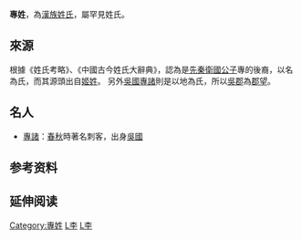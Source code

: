 '''專姓'''，為[[漢族姓氏|漢族姓氏]]，屬罕見姓氏。

== 來源 ==
根據《姓氏考略》、《中國古今姓氏大辭典》，認為是[[先秦|先秦]][[衛國|衛國]][[公子|公子]]專的後裔，以名為氏，而其源頭出自[[姬姓|姬姓]]。
另外[[吳國|吳國]][[專諸|專諸]]則是以地為氏，所以[[吳郡|吳郡]]為[[郡望|郡望]]。

== 名人 ==
* [[專諸|專諸]]：[[春秋|春秋]]時著名刺客，出身[[吳國|吳國]]

== 参考资料 ==
{{reflist}}

== 延伸阅读 ==
{{Wikisource further reading}}

[[Category:專姓|Category:專姓]]
[[Category:漢姓|L李]]
[[Category:中國姓氏|L李]]